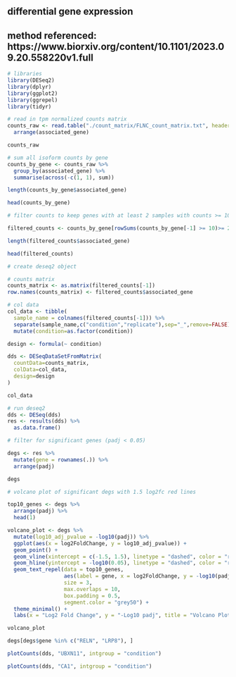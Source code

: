 ## differential gene expression
## method referenced: https://www.biorxiv.org/content/10.1101/2023.09.20.558220v1.full

```r
# libraries
library(DESeq2)
library(dplyr)
library(ggplot2)
library(ggrepel)
library(tidyr)
```

```r
# read in tpm normalized counts matrix
counts_raw <- read.table("./count_matrix/FLNC_count_matrix.txt", header=TRUE, sep="") %>%
  arrange(associated_gene)

counts_raw
```

```r
# sum all isoform counts by gene
counts_by_gene <- counts_raw %>%
  group_by(associated_gene) %>%
  summarise(across(-c(1, 1), sum))

length(counts_by_gene$associated_gene)

head(counts_by_gene)
```

```r
# filter counts to keep genes with at least 2 samples with counts >= 10

filtered_counts <- counts_by_gene[rowSums(counts_by_gene[-1] >= 10)>= 2,]

length(filtered_counts$associated_gene)

head(filtered_counts)
```

```r
# create deseq2 object

# counts matrix
counts_matrix <- as.matrix(filtered_counts[-1])
row.names(counts_matrix) <- filtered_counts$associated_gene

# col data
col_data <- tibble(
  sample_name = colnames(filtered_counts[-1])) %>%
  separate(sample_name,c("condition","replicate"),sep="_",remove=FALSE) %>%
  mutate(condition=as.factor(condition))

design <- formula(~ condition)

dds <- DESeqDataSetFromMatrix(
  countData=counts_matrix,
  colData=col_data,
  design=design
)

col_data
```

```r
# run deseq2
dds <- DESeq(dds)
res <- results(dds) %>%
  as.data.frame()
```

```r
# filter for significant genes (padj < 0.05)

degs <- res %>%
  mutate(gene = rownames(.)) %>%
  arrange(padj)

degs
```




```r
# volcano plot of significant degs with 1.5 log2fc red lines

top10_genes <- degs %>%
  arrange(padj) %>%
  head(1)

volcano_plot <- degs %>%
  mutate(log10_adj_pvalue = -log10(padj)) %>%
  ggplot(aes(x = log2FoldChange, y = log10_adj_pvalue)) +
  geom_point() +
  geom_vline(xintercept = c(-1.5, 1.5), linetype = "dashed", color = "red") +
  geom_hline(yintercept = -log10(0.05), linetype = "dashed", color = "red") +
  geom_text_repel(data = top10_genes,
                  aes(label = gene, x = log2FoldChange, y = -log10(padj)),
                  size = 3,
                  max.overlaps = 10,
                  box.padding = 0.5,
                  segment.color = "grey50") +
  theme_minimal() +
  labs(x = "Log2 Fold Change", y = "-Log10 padj", title = "Volcano Plot with Significant Genes Labelled")

volcano_plot
```

```r
degs[degs$gene %in% c("RELN", "LRP8"), ]
```
```r
plotCounts(dds, "UBXN11", intgroup = "condition")
```
```r
plotCounts(dds, "CA1", intgroup = "condition")
```

